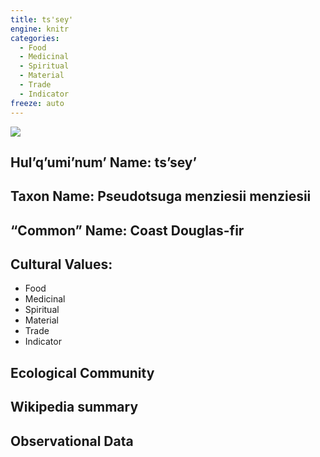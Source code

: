 ```yaml
---
title: ts'sey'
engine: knitr
categories:
  - Food
  - Medicinal
  - Spiritual
  - Material
  - Trade
  - Indicator
freeze: auto
---
```

![](https://static.inaturalist.org/photos/641410/medium.jpg)

## **Hul'q'umi'num' Name**: ts'sey'
## **Taxon Name**: Pseudotsuga menziesii menziesii
## **"Common" Name**: Coast Douglas-fir
## **Cultural Values**:

  - Food
  - Medicinal
  - Spiritual
  - Material
  - Trade
  - Indicator

## **Ecological Community**
## **Wikipedia summary**
## **Observational Data**
